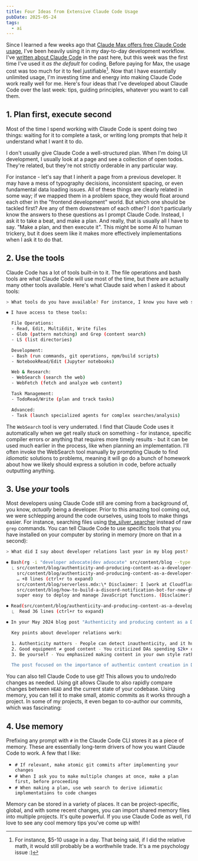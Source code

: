 ```yaml
---
title: Four Ideas from Extensive Claude Code Usage
pubDate: 2025-05-24
tags:
  - ai
---
```


Since I learned a few weeks ago that [Claude Max offers free Claude Code usage][max], I've been heavily using it in my day-to-day development workflow. I've [written about Claude Code][claude-code] in the past here, but this week was the first time I've used it _as the default_ for coding. Before paying for Max, the usage cost was too much for it to feel justifiable[^1]. Now that I have essentially unlimited usage, I'm investing time and energy into making Claude Code work really well for me. Here's four ideas that I've developed about Claude Code over the last week: tips, guiding principles, whatever you want to call them.

## 1. Plan first, execute second

Most of the time I spend working with Claude Code is spent doing two things: waiting for it to complete a task, or writing long prompts that help it understand what I want it to do. 

I don't usually give Claude Code a well-structured plan. When I'm doing UI development, I usually look at a page and see a collection of open todos. They're related, but they're not strictly orderable in any particular way.

For instance - let's say that I inherit a page from a previous developer. It may have a mess of typography decisions, inconsistent spacing, or even fundamental data loading issues. All of these things are clearly related in some way; if we mapped them in a problem space, they would float around each other in the "frontend development" world. But which one should be tackled first? Are any of them downstream of each other? I don't particularly know the answers to these questions as I prompt Claude Code. Instead, I ask it to take a beat, and make a plan. And really, that is usually all I have to say. "Make a plan, and then execute it". This might be some AI to human trickery, but it does seem like it makes more effectively implementations when I ask it to do that.

## 2. Use the tools

Claude Code has a lot of tools built-in to it. The file operations and bash tools are what Claude Code will use most of the time, but there are actually many other tools available. Here's what Claude said when I asked it about tools:

```sh
> What tools do you have available? For instance, I know you have web search. What other things can you do?

⏺ I have access to these tools:

  File Operations:
  - Read, Edit, MultiEdit, Write files
  - Glob (pattern matching) and Grep (content search)
  - LS (list directories)

  Development:
  - Bash (run commands, git operations, npm/build scripts)
  - NotebookRead/Edit (Jupyter notebooks)

  Web & Research:
  - WebSearch (search the web)
  - WebFetch (fetch and analyze web content)

  Task Management:
  - TodoRead/Write (plan and track tasks)

  Advanced:
  - Task (launch specialized agents for complex searches/analysis)
```

The `WebSearch` tool is very underrated. I find that Claude Code uses it automatically when we get really stuck on something - for instance, specific compiler errors or anything that requires more timely results - but it can be used much earlier in the process, like when planning an implementation. I'll often invoke the WebSearch tool manually by prompting Claude to find _idiomatic_ solutions to problems, meaning it will go do a bunch of homework about how we likely should express a solution in code, before actually outputting anything.

## 3. Use _your_ tools

Most developers using Claude Code still are coming from a background of, you know, _actually_ being a developer. Prior to this amazing tool coming out, we were schlepping around the code ourselves, using tools to make things easier. For instance, searching files using [the_silver_searcher](https://github.com/ggreer/the_silver_searcher) instead of raw `grep` commands. You can tell Claude Code to use specific tools that you have installed on your computer by storing in memory (more on that in a second):

```sh
> What did I say about developer relations last year in my blog post?

⏺ Bash(rg -i "developer advocate|dev advocate" src/content/blog --type md)…
  ⎿ src/content/blog/authenticity-and-producing-content-as-a-developer-advocate.mdx:title: Authenticity and producing content as a Developer Advocate
    src/content/blog/authenticity-and-producing-content-as-a-developer-advocate.mdx:description: Some unstructured thoughts on working as a Developer Advocate in 2024.
    … +8 lines (ctrl+r to expand)
    src/content/blog/serverless.mdx:\* Disclaimer: I [work at Cloudflare](https://blog.cloudflare.com/author/kristian/) as the developer advocate for Workers.
    src/content/blog/how-to-build-a-discord-notification-bot-for-new-ghost-members.mdx:[Cloudflare Workers](https://workers.dev/) is a serverless platform built on Cloudflare’s global network that makes it
    super easy to deploy and manage JavaScript functions. (Disclaimer: I work as the developer advocate for Workers!)

⏺ Read(src/content/blog/authenticity-and-producing-content-as-a-developer-advocate.mdx)…
  ⎿  Read 36 lines (ctrl+r to expand)

⏺ In your May 2024 blog post "Authenticity and producing content as a Developer Advocate," you discussed:

  Key points about developer relations work:

  1. Authenticity matters - People can detect inauthenticity, and it hurts your effectiveness in selling/educating as a DA
  2. Good equipment ≠ good content - You criticized DAs spending $2k+ on gear without first developing content creation skills
  3. Be yourself - You emphasized making content in your own style rather than copying others, noting you're fortunate at Cloudflare to make videos in your laid-back, off-the-cuff style

  The post focused on the importance of authentic content creation in DA work and avoiding common pitfalls like over-investing in equipment or trying to be someone you're not.
```

You can also tell Claude Code to use git! This allows you to undo/redo changes as needed. Using git allows Claude to also rapidly compare changes between `HEAD` and the current state of your codebase. Using memory, you can tell it to make small, atomic commits as it works through a project. In some of my projects, it even began to co-author our commits, which was fascinating:

<Tweet id="https://x.com/kristianf_/status/1925589333983072393" theme="dark" />

## 4. Use memory

Prefixing any prompt with `#` in the Claude Code CLI stores it as a piece of memory. These are essentially long-term drivers of how you want Claude Code to work. A few that I like:

- `# If relevant, make atomic git commits after implementing your changes`
- `# When I ask you to make multiple changes at once, make a plan first, before proceeding`
- `# When making a plan, use web search to derive idiomatic implementations to code changes`

Memory can be stored in a variety of places. It can be project-specific, global, and with some recent changes, you can import shared memory files into multiple projects. It's quite powerful. If you use Claude Code as well, I'd love to see any cool memory tips you've come up with!

[max]: https://support.anthropic.com/en/articles/11145838-using-claude-code-with-your-max-plan
[claude-code]: https://kristianfreeman.com/claude-code-rewrites
[^1]: For instance, $5-10 usage in a day. That being said, if I did the relative math, it would still probably be a worthwhile trade. It's a me psychology issue :)
